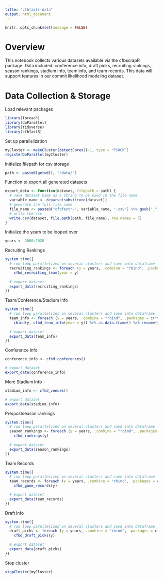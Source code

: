 ```yaml
---
title: "cfbfastr-data"
output: html_document
---
```


```r
knitr::opts_chunk$set(message = FALSE)
```

# Overview

This notebook collects various datasets available via the cfbscrapR package. Data included: conference info, draft picks, recruiting rankings, season rankings, stadium info, team info, and team records. This data will support features in our commit likelihood modeling dataset.

# Data Collection & Storage

Load relevant packages
```r
library(foreach)
library(doParallel)
library(tidyverse)
library(cfbfastR)
```

Set up parallelization
```r
myCluster <- makeCluster(detectCores()-1, type = "PSOCK")
registerDoParallel(myCluster)
```

Initialize filepath for csv storage
```r
path <- paste0(getwd(), "/data/")
```

Function to export all generated datasets
```r
export_data <- function(dataset, filepath = path) {
  # save dataset name as a string to be used in the file name
  variable_name <- deparse(substitute(dataset))
  # generate the full file name
  file_name <- paste0("cfbfastr-", variable_name, ".csv") %>% gsub("_", "-", .)
  # write the csv
  write.csv(dataset, file.path(path, file_name), row.names = F)
}
```

Initialize the years to be looped over
```r
years <- 2000:2020
```

Recruiting Rankings
```r
system.time({
  # run loop parallelized on several clusters and save into dataframe
  recruiting_rankings <- foreach (y = years, .combine = "rbind", .packages = c("tidyverse", "cfbfastR")) %dopar%
    cfbd_recruiting_team(year = y)
  
  # export dataset
  export_data(recruiting_rankings)
})
```

Team/Conference/Stadium Info
```r
system.time({
  # run loop parallelized on several clusters and save into dataframe
  team_info <- foreach (y = years, .combine = "rbind", .packages = c("tidyverse", "cfbfastR")) %dopar%
    cbind(y, cfbd_team_info(year = y)) %>% as.data.frame() %>% rename(year = y) %>% select(-logos)
  
  # export dataset
  export_data(team_info) 
})
```

Conference Info
```r
conference_info <- cfbd_conferences()

# export dataset
export_data(conference_info)
```

More Stadium Info
```r
stadium_info <- cfbd_venues()

# export dataset
export_data(stadium_info)
```

Pre/postseason rankings
```r
system.time({
  # run loop parallelized on several clusters and save into dataframe
  season_rankings <- foreach (y = years, .combine = "rbind", .packages = c("tidyverse", "cfbfastR")) %dopar%
    cfbd_rankings(y)
  
  # export dataset
  export_data(season_rankings)
})
```

Team Records
```r
system.time({
  # run loop parallelized on several clusters and save into dataframe
  team_records <- foreach (y = years, .combine = "rbind", .packages = c("tidyverse", "cfbfastR")) %dopar%
    cfbd_game_records(y)

  # export dataset
  export_data(team_records)    
})
```

Draft Info
```r
system.time({
  # run loop parallelized on several clusters and save into dataframe
  draft_picks <- foreach (y = years, .combine = "rbind", .packages = c("tidyverse", "cfbfastR")) %dopar%
    cfbd_draft_picks(y)
  
  # export dataset
  export_data(draft_picks) 
})
```

Stop cluster
```r
stopCluster(myCluster)
```
